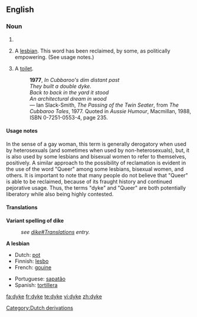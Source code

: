 {{see|dike}}
==English==

===Noun===
{{en-noun}}

# {{alternative spelling of|[[dike]]}}
# {{context|slang|pejorative}} A [[lesbian]].  This word has been reclaimed, by some, as politically empowering. (See usage notes.)
# {{AU}} {{slang}} A [[toilet]].
#: '''1977''', ''In Cubbaroo's dim distant past <br> They built a double dyke. <br> Back to back in the yard it stood <br> An architectural dream in wood'' <br> &mdash; Ian Slack-Smith, ''The Passing of the Twin Seater'', from ''The Cubbaroo Tales'', 1977.  Quoted in ''Aussie Humour'', Macmillan, 1988, ISBN 0-7251-0553-4, page 235.

====Usage notes====
In the sense of a gay woman, this term is generally derogatory when used by heterosexuals (and sometimes when used by non-heterosexuals), but, it is also used by some lesbians and bisexual women to refer to themselves, positively.  A similar approach to the possibility of reclamation is evident in the use of the word "Queer" among some lesbians, bisexual women, and others.  It is important to note that many people do not believe that "Queer" is able to be reclaimed, because of its fraught history and continued pejorative usage.  Thus, the terms "dyke" and "Queer" are both potentially liberatory while also being highly contested.

====Translations====
'''Variant spelling of dike'''
:''see [[dike#Translations]] entry.''

'''A lesbian'''
{{trans-top|A lesbian}}
*Dutch: [[pot]] {{f}}
*Finnish: [[lesbo]]
*French: [[gouine]] {{f}}
{{trans-mid}}
*Portuguese: [[sapatão]] {{m}}
*Spanish: [[tortillera]] {{f}}
{{trans-bottom}}

[[Category:Dutch derivations]]

[[fa:dyke]]
[[fr:dyke]]
[[te:dyke]]
[[vi:dyke]]
[[zh:dyke]]